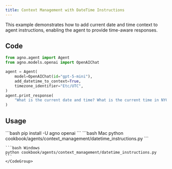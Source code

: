 ```yaml
---
title: Context Management with DateTime Instructions
---
```


This example demonstrates how to add current date and time context to agent instructions, enabling the agent to provide time-aware responses.

## Code

```python cookbook/agents/context_management/datetime_instructions.py
from agno.agent import Agent
from agno.models.openai import OpenAIChat

agent = Agent(
    model=OpenAIChat(id="gpt-5-mini"),
    add_datetime_to_context=True,
    timezone_identifier="Etc/UTC",
)
agent.print_response(
    "What is the current date and time? What is the current time in NYC?"
)
```

## Usage

<Steps>
  <Snippet file="create-venv-step.mdx" />

  <Step title="Install libraries">
    ```bash
    pip install -U agno openai
    ```
  </Step>

  <Step title="Run Agent">
    <CodeGroup>
    ```bash Mac
    python cookbook/agents/context_management/datetime_instructions.py
    ```
    
    ```bash Windows
    python cookbook/agents/context_management/datetime_instructions.py
    ```
    </CodeGroup>
  </Step>
</Steps>
